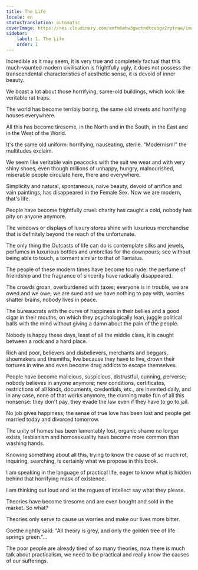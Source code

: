 ```yaml
---
title: The Life
locale: en
statusTranslation: automatic
coverImage: https://res.cloudinary.com/xmfm6mhw3gwctndtcubgx2rptnae/image/upload/v1741354419/small_cover_la_gran_rebelion_28716e29d2.webp
sidebar:
    label: 1. The Life
    order: 1
---
```

Incredible as it may seem, it is very true and completely factual that this much-vaunted modern civilisation is frightfully ugly, it does not possess the transcendental characteristics of aesthetic sense, it is devoid of inner beauty.

We boast a lot about those horrifying, same-old buildings, which look like veritable rat traps.

The world has become terribly boring, the same old streets and horrifying houses everywhere.

All this has become tiresome, in the North and in the South, in the East and in the West of the World.

It's the same old uniform: horrifying, nauseating, sterile. "Modernism!" the multitudes exclaim.

We seem like veritable vain peacocks with the suit we wear and with very shiny shoes, even though millions of unhappy, hungry, malnourished, miserable people circulate here, there and everywhere.

Simplicity and natural, spontaneous, naive beauty, devoid of artifice and vain paintings, has disappeared in the Female Sex. Now we are modern, that's life.

People have become frightfully cruel: charity has caught a cold, nobody has pity on anyone anymore.

The windows or displays of luxury stores shine with luxurious merchandise that is definitely beyond the reach of the unfortunate.

The only thing the Outcasts of life can do is contemplate silks and jewels, perfumes in luxurious bottles and umbrellas for the downpours; see without being able to touch, a torment similar to that of Tantalus.

The people of these modern times have become too rude: the perfume of friendship and the fragrance of sincerity have radically disappeared.

The crowds groan, overburdened with taxes; everyone is in trouble, we are owed and we owe; we are sued and we have nothing to pay with, worries shatter brains, nobody lives in peace.

The bureaucrats with the curve of happiness in their bellies and a good cigar in their mouths, on which they psychologically lean, juggle political balls with the mind without giving a damn about the pain of the people.

Nobody is happy these days, least of all the middle class, it is caught between a rock and a hard place.

Rich and poor, believers and disbelievers, merchants and beggars, shoemakers and tinsmiths, live because they have to live, drown their tortures in wine and even become drug addicts to escape themselves.

People have become malicious, suspicious, distrustful, cunning, perverse; nobody believes in anyone anymore; new conditions, certificates, restrictions of all kinds, documents, credentials, etc., are invented daily, and in any case, none of that works anymore, the cunning make fun of all this nonsense: they don't pay, they evade the law even if they have to go to jail.

No job gives happiness; the sense of true love has been lost and people get married today and divorced tomorrow.

The unity of homes has been lamentably lost, organic shame no longer exists, lesbianism and homosexuality have become more common than washing hands.

Knowing something about all this, trying to know the cause of so much rot, inquiring, searching, is certainly what we propose in this book.

I am speaking in the language of practical life, eager to know what is hidden behind that horrifying mask of existence.

I am thinking out loud and let the rogues of intellect say what they please.

Theories have become tiresome and are even bought and sold in the market. So what?

Theories only serve to cause us worries and make our lives more bitter.

Goethe rightly said: "All theory is grey, and only the golden tree of life springs green."...

The poor people are already tired of so many theories, now there is much talk about practicalism, we need to be practical and really know the causes of our sufferings.

